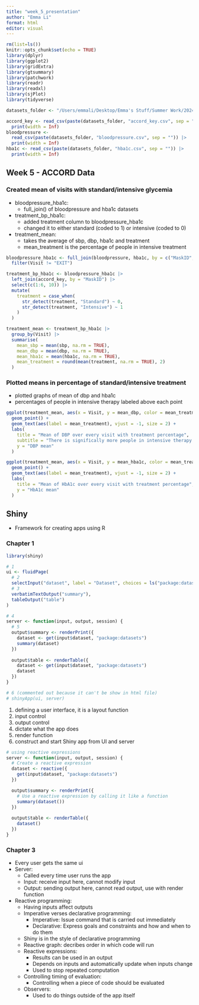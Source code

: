 ```yaml
---
title: "week_5_presentation"
author: "Emma Li"
format: html
editor: visual
---
```


```r
rm(list=ls())
knitr::opts_chunk$set(echo = TRUE)
library(dplyr)
library(ggplot2)
library(gridExtra)
library(gtsummary)
library(patchwork)
library(readr)
library(readxl)
library(sjPlot)
library(tidyverse)

datasets_folder <- "/Users/emmali/Desktop/Emma's Stuff/Summer Work/2024/UCLA Internship Work/ACCORD_exercises/datasets/"

accord_key <- read_csv(paste(datasets_folder, "accord_key.csv", sep = "")) |>
  print(width = Inf)
bloodpressure <- 
  read_csv(paste(datasets_folder, "bloodpressure.csv", sep = "")) |>
  print(width = Inf)
hba1c <- read_csv(paste(datasets_folder, "hba1c.csv", sep = "")) |>
  print(width = Inf)
```

## Week 5 - ACCORD Data

### Created mean of visits with standard/intensive glycemia

-   bloodpressure_hba1c:
    -   full_join() of bloodpressure and hba1c datasets
-   treatment_bp_hba1c:
    -   added treatment column to bloodpressure_hba1c
    -   changed it to either standard (coded to 1) or intensive (coded to 0)
-   treatment_mean:
    -   takes the average of sbp, dbp, hba1c and treatment
    -   mean_treatment is the percentage of people in intensive treatment

```r
bloodpressure_hba1c <- full_join(bloodpressure, hba1c, by = c("MaskID", "Visit")) |>
  filter(Visit != "EXIT")

treatment_bp_hba1c <- bloodpressure_hba1c |> 
  left_join(accord_key, by = "MaskID") |> 
  select(c(1:6, 10)) |> 
  mutate(
    treatment = case_when(
      str_detect(treatment, "Standard") ~ 0,
      str_detect(treatment, "Intensive") ~ 1
    )
  )

treatment_mean <- treatment_bp_hba1c |> 
  group_by(Visit) |> 
  summarise(
    mean_sbp = mean(sbp, na.rm = TRUE),
    mean_dbp = mean(dbp, na.rm = TRUE),
    mean_hba1c = mean(hba1c, na.rm = TRUE),
    mean_treatment = round(mean(treatment, na.rm = TRUE), 2)
  )
```

### Plotted means in percentage of standard/intensive treatment

-   plotted graphs of mean of dbp and hba1c
-   percentages of people in intensive therapy labeled above each point

```r
ggplot(treatment_mean, aes(x = Visit, y = mean_dbp, color = mean_treatment)) +
  geom_point() +
  geom_text(aes(label = mean_treatment), vjust = -1, size = 2) +
  labs(
    title = "Mean of DBP over every visit with treatment percentage",
    subtitle = "There is significally more people in intensive therapy every other visit",
    y = "DBP mean"
  )

ggplot(treatment_mean, aes(x = Visit, y = mean_hba1c, color = mean_treatment)) +
  geom_point() +
  geom_text(aes(label = mean_treatment), vjust = -1, size = 2) +
  labs(
    title = "Mean of HbA1c over every visit with treatment percentage",
    y = "HbA1c mean"
  )
```

## Shiny

-   Framework for creating apps using R

### Chapter 1

```r
library(shiny)
```

```r
# 1
ui <- fluidPage(
  # 2
  selectInput("dataset", label = "Dataset", choices = ls("package:datasets")),
  # 3
  verbatimTextOutput("summary"),
  tableOutput("table")
)

# 4
server <- function(input, output, session) {
  # 5 
  output$summary <- renderPrint({
    dataset <- get(input$dataset, "package:datasets")
    summary(dataset)
  })
  
  output$table <- renderTable({
    dataset <- get(input$dataset, "package:datasets")
    dataset
  })
}

# 6 (commented out because it can't be show in html file)
# shinyApp(ui, server)
```

1. defining a user interface, it is a layout function
2. input control
3. output control
4. dictate what the app does
5. render function
6. construct and start Shiny app from UI and server

```r
# using reactive expressions
server <- function(input, output, session) {
  # Create a reactive expression
  dataset <- reactive({
    get(input$dataset, "package:datasets")
  })

  output$summary <- renderPrint({
    # Use a reactive expression by calling it like a function
    summary(dataset())
  })
  
  output$table <- renderTable({
    dataset()
  })
}
```

### Chapter 3

-   Every user gets the same ui
-   Server:
    -   Called every time user runs the app
    -   Input: receive input here, cannot modify input
    -   Output: sending output here, cannot read output, use with render function
-   Reactive programming:
    -   Having inputs affect outputs
    -   Imperative verses declarative programming:
        -   Imperative: Issue command that is carried out immediately
        -   Declarative: Express goals and constraints and how and when to do them
    -   Shiny is in the style of declarative programming
    -   Reactive graph: decribes order in which code will run
    -   Reactive expressions:
        -   Results can be used in an output
        -   Depends on inputs and automatically update when inputs change
        -   Used to stop repeated computation
    -   Controlling timing of evaluation:
        -   Controlling when a piece of code should be evaluated
    -   Observers:
        -   Used to do things outside of the app itself
